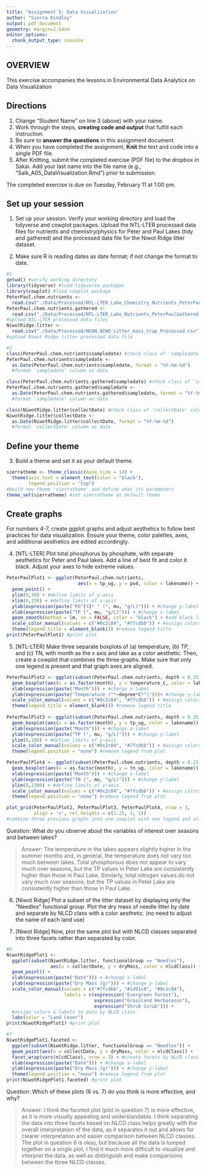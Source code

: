 ```yaml
---
title: "Assignment 5: Data Visualization"
author: "Sierra Kindley"
output: pdf_document
geometry: margin=2.54cm
editor_options: 
  chunk_output_type: console
---
```


## OVERVIEW

This exercise accompanies the lessons in Environmental Data Analytics on Data Visualization 

## Directions
1. Change "Student Name" on line 3 (above) with your name.
3. Work through the steps, **creating code and output** that fulfill each instruction.
4. Be sure to **answer the questions** in this assignment document.
6. When you have completed the assignment, **Knit** the text and code into a single PDF file.
8. After Knitting, submit the completed exercise (PDF file) to the dropbox in Sakai. Add your last name into the file name (e.g., "Salk_A05_DataVisualization.Rmd") prior to submission.

The completed exercise is due on Tuesday, February 11 at 1:00 pm.



## Set up your session 
1. Set up your session. Verify your working directory and load the tidyverse and cowplot packages. Upload the NTL-LTER processed data files for nutrients and chemistry/physics for Peter and Paul Lakes (tidy and gathered) and the processed data file for the Niwot Ridge litter dataset. 

2. Make sure R is reading dates as date format; if not change the format to date.

```r
#1
getwd() #verify working directory
library(tidyverse) #load tidyverse packages
library(cowplot) #load cowplot package
PeterPaul.chem.nutrients <- 
  read.csv("./Data/Processed/NTL-LTER_Lake_Chemistry_Nutrients_PeterPaul_Processed.csv")
PeterPaul.chem.nutrients.gathered <- 
  read.csv("./Data/Processed/NTL-LTER_Lake_Nutrients_PeterPaulGathered_Processed.csv")
#upload NTL-LTER processed data files 
NiwotRidge.litter <- 
  read.csv("./Data/Processed/NEON_NIWO_Litter_mass_trap_Processed.csv")
#upload Niwot Ridge litter processed data file

#2
class(PeterPaul.chem.nutrients$sampledate) #check class of 'sampledate' column
PeterPaul.chem.nutrients$sampledate <- 
  as.Date(PeterPaul.chem.nutrients$sampledate, format = "%Y-%m-%d") 
  #format 'sampledate' column as date

class(PeterPaul.chem.nutrients.gathered$sampledate) #check class of 'sampledate' column
PeterPaul.chem.nutrients.gathered$sampledate <- 
  as.Date(PeterPaul.chem.nutrients.gathered$sampledate, format = "%Y-%m-%d") 
  #format 'sampledate' column as date

class(NiwotRidge.litter$collectDate) #check class of 'collectDate' column
NiwotRidge.litter$collectDate <- 
  as.Date(NiwotRidge.litter$collectDate, format = "%Y-%m-%d") 
  #format 'collectDate' column as date

```
## Define your theme
3. Build a theme and set it as your default theme.

```r

sierratheme <- theme_classic(base_size = 14) +
  theme(axis.text = element_text(color = "black"), 
        legend.position = "top")
#build new theme 'sierratheme' and define what its parameters
theme_set(sierratheme) #set sierratheme as default theme

```

## Create graphs
For numbers 4-7, create ggplot graphs and adjust aesthetics to follow best practices for data visualization. Ensure your theme, color palettes, axes, and additional aesthetics are edited accordingly.

4. [NTL-LTER] Plot total phosphorus by phosphate, with separate aesthetics for Peter and Paul lakes. Add a line of best fit and color it black. Adjust your axes to hide extreme values.

```r

PeterPaulPlot1 <- ggplot(PeterPaul.chem.nutrients, 
                          aes(x = tp_ug, y = po4, color = lakename)) +
  geom_point() +
  ylim(0,30) + #define limits of y-axis
  xlim(0,150) + #define limits of x-axis
  ylab(expression(paste("PO"[4]* " (", mu, "g/L)"))) + #change y-label
  xlab(expression(paste("TP (", mu, "g/L)"))) + #change x-label
  geom_smooth(method = lm, se = FALSE, color = "black") + #add black line of best fit 
  scale_color_manual(values = c("#0c2c84", "#7fcdbb")) + #assign colors to Peter & Paul Lakes
  theme(legend.title = element_blank()) #remove legend title
print(PeterPaulPlot1) #print plot 

```


5. [NTL-LTER] Make three separate boxplots of (a) temperature, (b) TP, and (c) TN, with month as the x axis and lake as a color aesthetic. Then, create a cowplot that combines the three graphs. Make sure that only one legend is present and that graph axes are aligned.

```r

PeterPaulPlot2 <- ggplot(subset(PeterPaul.chem.nutrients, depth < 0.25)) +
  geom_boxplot(aes(x = as.factor(month), y = temperature_C, color = lakename)) +
  xlab(expression(paste("Month"))) + #change x-label
  ylab(expression(paste("Temperature ("*~degree*C*")")))+ #change y-label
  scale_color_manual(values = c("#0c2c84", "#7fcdbb")) + #assign colors to Peter & Paul Lakes
  theme(legend.title = element_blank()) #remove legend title
  
PeterPaulPlot3 <- ggplot(subset(PeterPaul.chem.nutrients, depth < 0.25)) +
  geom_boxplot(aes(x = as.factor(month), y = tp_ug, color = lakename)) +
  xlab(expression(paste("Month"))) + #change x-label
  ylab(expression(paste("TP (", mu, "g/L)"))) + #change y-label
  ylim(0,100) + #define limits of y-axis
  scale_color_manual(values = c("#0c2c84", "#7fcdbb")) + #assign colors to Peter & Paul Lakes
  theme(legend.position = "none") #remove legend from plot

PeterPaulPlot4 <- ggplot(subset(PeterPaul.chem.nutrients, depth < 0.25)) + 
  geom_boxplot(aes(x = as.factor(month), y = tn_ug, color = lakename)) +
  xlab(expression(paste("Month"))) + #change x-label
  ylab(expression(paste("TN (", mu, "g/L)"))) + #change y-label
  ylim(0,2300) + #define limits of y-axis
  scale_color_manual(values = c("#0c2c84", "#7fcdbb")) + #assign colors to Peter & Paul Lakes
  theme(legend.position = "none") #remove legend from plot

plot_grid(PeterPaulPlot2, PeterPaulPlot3, PeterPaulPlot4, nrow = 3, 
          align = 'v', rel_heights = c(1.25, 1, 1))
#combine three previous graphs into one cowplot with one legend and aligned axes

```

Question: What do you observe about the variables of interest over seasons and between lakes? 

> Answer: The temperature in the lakes appears slightly higher in the summer months and, in general, the temperature does not vary too much between lakes. Total phosphorous does not appear to vary much over seasons, but the TP values in Peter Lake are consistently higher than those in Paul Lake. Similarly, total nitrogen values do not vary much over seasons, but the TP values in Peter Lake are consistently higher than those in Paul Lake.

6. [Niwot Ridge] Plot a subset of the litter dataset by displaying only the "Needles" functional group. Plot the dry mass of needle litter by date and separate by NLCD class with a color aesthetic. (no need to adjust the name of each land use)

7. [Niwot Ridge] Now, plot the same plot but with NLCD classes separated into three facets rather than separated by color. 

```r
#6
NiwotRidgePlot1 <- 
  ggplot(subset(NiwotRidge.litter, functionalGroup == "Needles"),
                aes(x = collectDate, y = dryMass, color = nlcdClass)) +
  geom_point() +
  xlab(expression(paste("Date"))) + #change x-label
  ylab(expression(paste("Dry Mass (g)"))) + #change y-label
  scale_color_manual(values = c("#7fcdbb", "#1d91c0", "#0c2c84"), 
                     labels = c(expression("Evergreen Forest"), 
                                expression("Grassland Herbaceous"), 
                                expression("Shrub Scrub"))) + 
  #assign colors & labels to data by NLCD class 
  labs(color = "Land Cover")
print(NiwotRidgePlot1) #print plot

#7
NiwotRidgePlot1.faceted <- 
  ggplot(subset(NiwotRidge.litter, functionalGroup == "Needles")) +
  geom_point(aes(x = collectDate, y = dryMass, color = nlcdClass)) +
  facet_wrap(vars(nlcdClass), nrow = 3) + #create facets by NLCD class
  xlab(expression(paste("Date"))) + #change x-label
  ylab(expression(paste("Dry Mass (g)"))) + #change y-label
  theme(legend.position = "none") #remove legend from plot
print(NiwotRidgePlot1.faceted) #print plot

```

Question: Which of these plots (6 vs. 7) do you think is more effective, and why? 

> Answer: I think the faceted plot (plot in question 7) is more effective, as it is more visually appealing and understandable. I think separating the data into three facets based on NLCD class helps greatly with the overall interpretation of the data, as it separates it out and allows for clearer interpretation and easier comparison between NLCD classes. The plot in question 6 is okay, but because all the data is lumped together on a single plot, I find it much more difficult to visualize and interpret the data, as well as distinguish and make comparisons between the three NLCD classes.